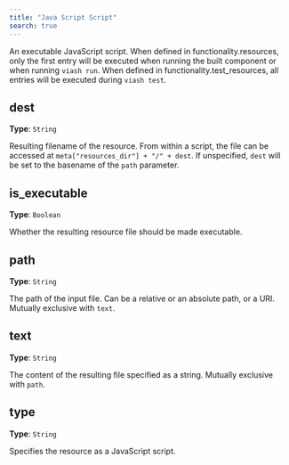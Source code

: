 ```yaml
---
title: "Java Script Script"
search: true
---
```


An executable JavaScript script.
When defined in functionality.resources, only the first entry will be executed when running the built component or when running `viash run`.
When defined in functionality.test_resources, all entries will be executed during `viash test`.

## dest

**Type**: `String`

Resulting filename of the resource. From within a script, the file can be accessed at `meta["resources_dir"] + "/" + dest`. If unspecified, `dest` will be set to the basename of the `path` parameter.

## is_executable

**Type**: `Boolean`

Whether the resulting resource file should be made executable.

## path

**Type**: `String`

The path of the input file. Can be a relative or an absolute path, or a URI. Mutually exclusive with `text`.

## text

**Type**: `String`

The content of the resulting file specified as a string. Mutually exclusive with `path`.

## type

**Type**: `String`

Specifies the resource as a JavaScript script.

